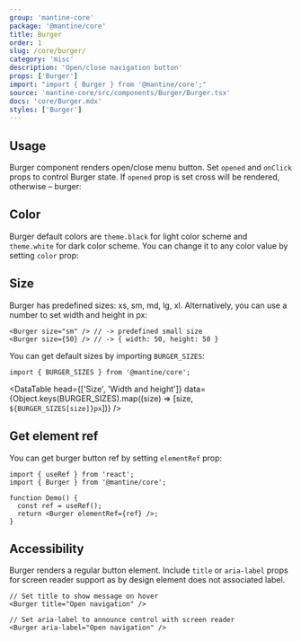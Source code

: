 ```yaml
---
group: 'mantine-core'
package: '@mantine/core'
title: Burger
order: 1
slug: /core/burger/
category: 'misc'
description: 'Open/close navigation button'
props: ['Burger']
import: "import { Burger } from '@mantine/core';"
source: 'mantine-core/src/components/Burger/Burger.tsx'
docs: 'core/Burger.mdx'
styles: ['Burger']
---
```



## Usage

Burger component renders open/close menu button.
Set `opened` and `onClick` props to control Burger state.
If `opened` prop is set cross will be rendered, otherwise – burger:

<Demo data={BurgerDemos.usage} />

## Color

Burger default colors are `theme.black` for light color scheme and `theme.white` for dark color scheme.
You can change it to any color value by setting `color` prop:

<Demo data={BurgerDemos.color} />

## Size

<Demo data={BurgerDemos.sizes} />

Burger has predefined sizes: xs, sm, md, lg, xl.
Alternatively, you can use a number to set width and height in px:

```tsx
<Burger size="sm" /> // -> predefined small size
<Burger size={50} /> // -> { width: 50, height: 50 }
```

You can get default sizes by importing `BURGER_SIZES`:

```tsx
import { BURGER_SIZES } from '@mantine/core';
```

<DataTable
  head={['Size', 'Width and height']}
  data={Object.keys(BURGER_SIZES).map((size) => [size, `${BURGER_SIZES[size]}px`])}
/>

## Get element ref

You can get burger button ref by setting `elementRef` prop:

```tsx
import { useRef } from 'react';
import { Burger } from '@mantine/core';

function Demo() {
  const ref = useRef();
  return <Burger elementRef={ref} />;
}
```

## Accessibility

Burger renders a regular button element.
Include `title` or `aria-label` props for screen reader support
as by design element does not associated label.

```tsx
// Set title to show message on hover
<Burger title="Open navigation" />

// Set aria-label to announce control with screen reader
<Burger aria-label="Open navigation" />
```
